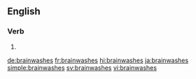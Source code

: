 ==English==

===Verb===
{{head|en|verb form}}

# {{en-third-person singular of|brainwash}}

[[de:brainwashes]]
[[fr:brainwashes]]
[[hi:brainwashes]]
[[ja:brainwashes]]
[[simple:brainwashes]]
[[sv:brainwashes]]
[[vi:brainwashes]]